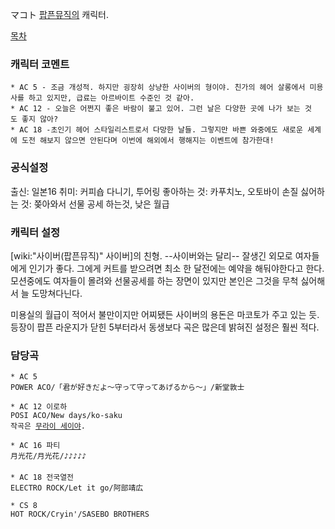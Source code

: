マコト
[[팝픈뮤직]]의 캐릭터.

[[목차]]
=== 캐릭터 코멘트 ===
 * AC 5 - 조금 개성적. 하지만 굉장히 상냥한 사이버의 형이야. 친가의 헤어 살롱에서 미용사를 하고 있지만, 급료는 아르바이트 수준인 것 같아.
 * AC 12 - 오늘은 어쩐지 좋은 바람이 불고 있어. 그런 날은 다양한 곳에 나가 보는 것도 좋지 않아?
 * AC 18 -초인기 헤어 스타일리스트로서 다망한 날들. 그렇지만 바쁜 와중에도 새로운 세계에 도전 해보지 않으면 안된다며 이번에 해외에서 행해지는 이벤트에 참가한대!

=== 공식설정 ===
출신: 일본16
취미: 커피숍 다니기, 투어링
좋아하는 것: 카푸치노, 오토바이 손질
싫어하는 것: 쫒아와서 선물 공세 하는것, 낮은 월급

=== 캐릭터 설정 ===
[wiki:"사이버(팝픈뮤직)" 사이버]의 친형.
--사이버와는 달리-- 잘생긴 외모로 여자들에게 인기가 좋다.
그에게 커트를 받으려면 최소 한 달전에는 예약을 해둬야한다고 한다.
모션중에도 여자들이 몰려와 선물공세를 하는 장면이 있지만 본인은 그것을 무척 싫어해서 늘 도망쳐다닌다.

미용실의 월급이 적어서 불만이지만 어찌됐든 사이버의 용돈은 마코토가 주고 있는 듯.
등장이 팝픈 라운지가 닫힌 5부터라서 동생보다 곡은 많은데 밝혀진 설정은 훨씬 적다.

=== 담당곡 ===
 * AC 5
 POWER ACO/「君が好きだよ～守って守ってあげるから～」/新堂敦士

 * AC 12 이로하
 POSI ACO/New days/ko-saku 
 작곡은 [[무라이 세이야]].

 * AC 16 파티
 月光花/月光花/♪♪♪♪♪
 
 * AC 18 전국열전
 ELECTRO ROCK/Let it go/阿部靖広 

 * CS 8
 HOT ROCK/Cryin'/SASEBO BROTHERS
